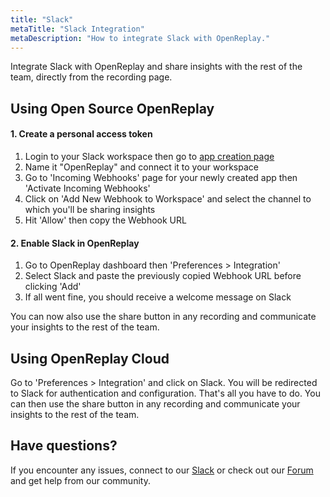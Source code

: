 ```yaml
---
title: "Slack"
metaTitle: "Slack Integration"
metaDescription: "How to integrate Slack with OpenReplay."
---
```


Integrate Slack with OpenReplay and share insights with the rest of the team, directly from the recording page.

## Using Open Source OpenReplay 

#### 1. Create a personal access token

1. Login to your Slack workspace then go to [app creation page](https://api.slack.com/apps?new_app=1)
2. Name it "OpenReplay" and connect it to your workspace
3. Go to 'Incoming Webhooks' page for your newly created app then 'Activate Incoming Webhooks'
4. Click on 'Add New Webhook to Workspace' and select the channel to which you'll be sharing insights
5. Hit 'Allow' then copy the Webhook URL

#### 2. Enable Slack in OpenReplay

1. Go to OpenReplay dashboard then 'Preferences > Integration'
2. Select Slack and paste the previously copied Webhook URL before clicking 'Add'
3. If all went fine, you should receive a welcome message on Slack

You can now also use the share button in any recording and communicate your insights to the rest of the team.

## Using OpenReplay Cloud

Go to 'Preferences > Integration' and click on Slack. You will be redirected to Slack for authentication and configuration. That's all you have to do. You can then use the share button in any recording and communicate your insights to the rest of the team.

## Have questions?

If you encounter any issues, connect to our [Slack](https://slack.openreplay.com) or check out our [Forum](https://forum.openreplay.com) and get help from our community.
